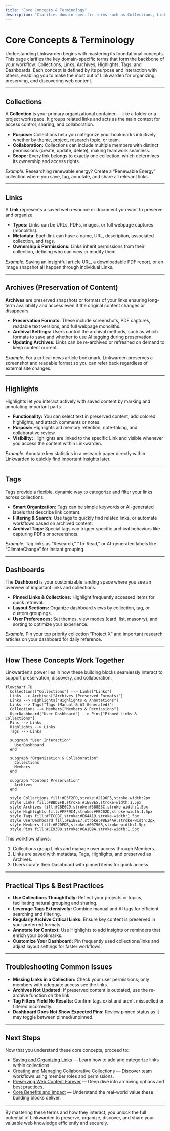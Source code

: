 ```yaml
---
title: "Core Concepts & Terminology"
description: "Clarifies domain-specific terms such as Collections, Links, Archives, Highlights, Tags, and Dashboards. Defines each concept and explains how these building blocks interact to support preservation, discovery, and collaboration."
---
```


# Core Concepts & Terminology

Understanding Linkwarden begins with mastering its foundational concepts. This page clarifies the key domain-specific terms that form the backbone of your workflow: Collections, Links, Archives, Highlights, Tags, and Dashboards. Each concept is defined by its purpose and interaction with others, enabling you to make the most out of Linkwarden for organizing, preserving, and discovering web content.

---

## Collections

A **Collection** is your primary organizational container — like a folder or a project workspace. It groups related links and acts as the main context for access control, sharing, and collaboration.

- **Purpose:** Collections help you categorize your bookmarks intuitively, whether by theme, project, research topic, or team.
- **Collaboration:** Collections can include multiple members with distinct permissions (create, update, delete), making teamwork seamless.
- **Scope:** Every link belongs to exactly one collection, which determines its ownership and access rights.

_Example:_ Researching renewable energy? Create a “Renewable Energy” collection where you save, tag, annotate, and share all relevant links.

---

## Links

A **Link** represents a saved web resource or document you want to preserve and organize.

- **Types:** Links can be URLs, PDFs, images, or full webpage captures (monoliths).
- **Metadata:** Each link can have a name, URL, description, associated collection, and tags.
- **Ownership & Permissions:** Links inherit permissions from their collection, defining who can view or modify them.

_Example:_ Saving an insightful article URL, a downloadable PDF report, or an image snapshot all happen through individual Links.

---

## Archives (Preservation of Content)

**Archives** are preserved snapshots or formats of your links ensuring long-term availability and access even if the original content changes or disappears.

- **Preservation Formats:** These include screenshots, PDF captures, readable text versions, and full webpage monoliths.
- **Archival Settings:** Users control the archival methods, such as which formats to save and whether to use AI tagging during preservation.
- **Updating Archives:** Links can be re-archived or refreshed on demand to keep content current.

_Example:_ For a critical news article bookmark, Linkwarden preserves a screenshot and readable format so you can refer back regardless of external site changes.

---

## Highlights

Highlights let you interact actively with saved content by marking and annotating important parts.

- **Functionality:** You can select text in preserved content, add colored highlights, and attach comments or notes.
- **Purpose:** Highlights aid memory retention, note-taking, and collaborative review.
- **Visibility:** Highlights are linked to the specific Link and visible whenever you access the content within Linkwarden.

_Example:_ Annotate key statistics in a research paper directly within Linkwarden to quickly find important insights later.

---

## Tags

Tags provide a flexible, dynamic way to categorize and filter your links across collections.

- **Smart Organization:** Tags can be simple keywords or AI-generated labels that describe link content.
- **Filtering & Search:** Use tags to quickly find related links, or automate workflows based on archived content.
- **Archival Tags:** Special tags can trigger specific archival behaviors like capturing PDFs or screenshots.

_Example:_ Tag links as “Research,” “To-Read,” or AI-generated labels like “ClimateChange” for instant grouping.

---

## Dashboards

The **Dashboard** is your customizable landing space where you see an overview of important links and collections.

- **Pinned Links & Collections:** Highlight frequently accessed items for quick retrieval.
- **Layout Sections:** Organize dashboard views by collection, tag, or custom groupings.
- **User Preferences:** Set themes, view modes (card, list, masonry), and sorting to optimize your experience.

_Example:_ Pin your top priority collection “Project X” and important research articles on your dashboard for daily reference.

---

## How These Concepts Work Together

Linkwarden’s power lies in how these building blocks seamlessly interact to support preservation, discovery, and collaboration.

```mermaid
flowchart TD
  Collections["Collections"] --> Links["Links"]
  Links --> Archives["Archives (Preserved Formats)"]
  Links --> Highlights["Highlights & Annotations"]
  Links --> Tags["Tags (Manual & AI Generated)"]
  Collections --> Members["Members & Permissions"]
  UserDashboard["User Dashboard"] --> Pins["Pinned Links & Collections"]
  Pins --> Links
  Highlights --> Links
  Tags --> Links

  subgraph "User Interaction"
    UserDashboard
  end

  subgraph "Organization & Collaboration"
    Collections
    Members
  end

  subgraph "Content Preservation"
    Archives
  end

  style Collections fill:#E3F2FD,stroke:#2196F3,stroke-width:2px
  style Links fill:#BBDEFB,stroke:#1E88E5,stroke-width:1.5px
  style Archives fill:#C8E6C9,stroke:#388E3C,stroke-width:1.5px
  style Highlights fill:#FFF9C4,stroke:#FBC02D,stroke-width:1.5px
  style Tags fill:#FFCCBC,stroke:#E64A19,stroke-width:1.5px
  style UserDashboard fill:#E1BEE7,stroke:#8E24AA,stroke-width:2px
  style Members fill:#B2DFDB,stroke:#00796B,stroke-width:1.5px
  style Pins fill:#CE93D8,stroke:#6A1B9A,stroke-width:1.5px
```

This workflow shows:

1. Collections group Links and manage user access through Members.
2. Links are saved with metadata, Tags, Highlights, and preserved as Archives.
3. Users curate their Dashboard with pinned items for quick access.

---

## Practical Tips & Best Practices

- **Use Collections Thoughtfully:** Reflect your projects or topics, facilitating natural grouping and sharing.
- **Leverage Tags Extensively:** Combine manual and AI tags for efficient searching and filtering.
- **Regularly Archive Critical Links:** Ensure key content is preserved in your preferred formats.
- **Annotate for Context:** Use Highlights to add insights or reminders that enrich your bookmarks.
- **Customize Your Dashboard:** Pin frequently used collections/links and adjust layout settings for faster workflows.

---

## Troubleshooting Common Issues

- **Missing Links in a Collection:** Check your user permissions; only members with adequate access see the links.
- **Archives Not Updated:** If preserved content is outdated, use the re-archive function on the link.
- **Tag Filters Yield No Results:** Confirm tags exist and aren’t misspelled or filtered incorrectly.
- **Dashboard Does Not Show Expected Pins:** Review pinned status as it may toggle between pinned/unpinned.

---

## Next Steps

Now that you understand these core concepts, proceed to:

- [Saving and Organizing Links](/guides/core-user-workflows/saving-links) — Learn how to add and categorize links within collections.
- [Creating and Managing Collaborative Collections](/guides/collaboration-sharing/creating-collaborative-collections) — Discover team workflows using member roles and permissions.
- [Preserving Web Content Forever](/guides/core-user-workflows/preserving-content) — Deep dive into archiving options and best practices.
- [Core Benefits and Impact](/overview/introduction-value/core-benefits) — Understand the real-world value these building blocks deliver.

---

By mastering these terms and how they interact, you unlock the full potential of Linkwarden to preserve, organize, discover, and share your valuable web knowledge efficiently and securely.
